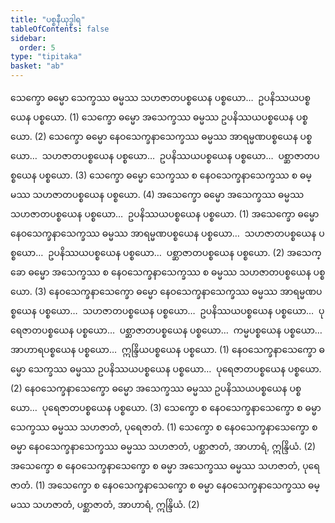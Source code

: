 ```yaml
---
title: "ပစ္စနီယုဒ္ဓါရ"
tableOfContents: false
sidebar:
  order: 5
type: "tipitaka"
basket: "ab"
---
```



<DynamicBreadcrumb />

<Division number="69">

<Paragraph number="1845">
သေက္ခော ဓမ္မော သေက္ခဿ ဓမ္မဿ သဟဇာတပစ္စယေန ပစ္စယော…  ဥပနိဿယပစ္စယေန ပစ္စယော. (1)
</Paragraph>

<Paragraph number="1846">
သေက္ခော ဓမ္မော အသေက္ခဿ ဓမ္မဿ ဥပနိဿယပစ္စယေန ပစ္စယော. (2)
</Paragraph>

<Paragraph number="1847">
သေက္ခော ဓမ္မော နေဝသေက္ခနာသေက္ခဿ ဓမ္မဿ အာရမ္မဏပစ္စယေန ပစ္စယော…  သဟဇာတပစ္စယေန ပစ္စယော…  ဥပနိဿယပစ္စယေန ပစ္စယော…  ပစ္ဆာဇာတပစ္စယေန ပစ္စယော. (3)
</Paragraph>

<Paragraph number="1848">
သေက္ခော ဓမ္မော သေက္ခဿ စ နေဝသေက္ခနာသေက္ခဿ စ ဓမ္မဿ သဟဇာတပစ္စယေန ပစ္စယော. (4)
</Paragraph>

</Division>
<Division number="70">

<Paragraph number="1849">
အသေက္ခော ဓမ္မော အသေက္ခဿ ဓမ္မဿ သဟဇာတပစ္စယေန ပစ္စယော…  ဥပနိဿယပစ္စယေန ပစ္စယော. (1)
</Paragraph>

<Paragraph number="1850">
အသေက္ခော ဓမ္မော နေဝသေက္ခနာသေက္ခဿ ဓမ္မဿ အာရမ္မဏပစ္စယေန ပစ္စယော…  သဟဇာတပစ္စယေန ပစ္စယော…  ဥပနိဿယပစ္စယေန ပစ္စယော…  ပစ္ဆာဇာတပစ္စယေန ပစ္စယော. (2)
</Paragraph>

<Paragraph number="1851">
အသေက္ခော ဓမ္မော အသေက္ခဿ စ နေဝသေက္ခနာသေက္ခဿ စ ဓမ္မဿ သဟဇာတပစ္စယေန ပစ္စယော. (3)
</Paragraph>

</Division>
<Division number="71">

<Paragraph number="1852">
နေဝသေက္ခနာသေက္ခော ဓမ္မော နေဝသေက္ခနာသေက္ခဿ ဓမ္မဿ အာရမ္မဏပစ္စယေန ပစ္စယော…  သဟဇာတပစ္စယေန ပစ္စယော…  ဥပနိဿယပစ္စယေန ပစ္စယော…  ပုရေဇာတပစ္စယေန ပစ္စယော…  ပစ္ဆာဇာတပစ္စယေန ပစ္စယော…  ကမ္မပစ္စယေန ပစ္စယော…  အာဟာရပစ္စယေန ပစ္စယော…  ဣန္ဒြိယပစ္စယေန ပစ္စယော. (1)
</Paragraph>

<Paragraph number="1853">
နေဝသေက္ခနာသေက္ခော ဓမ္မော သေက္ခဿ ဓမ္မဿ ဥပနိဿယပစ္စယေန ပစ္စယော…  ပုရေဇာတပစ္စယေန ပစ္စယော. (2)
</Paragraph>

<Paragraph number="1854">
နေဝသေက္ခနာသေက္ခော ဓမ္မော အသေက္ခဿ ဓမ္မဿ ဥပနိဿယပစ္စယေန ပစ္စယော…  ပုရေဇာတပစ္စယေန ပစ္စယော. (3)
</Paragraph>

</Division>
<Division number="72">

<Paragraph number="1855">
သေက္ခော စ နေဝသေက္ခနာသေက္ခော စ ဓမ္မာ သေက္ခဿ ဓမ္မဿ သဟဇာတံ, ပုရေဇာတံ. (1)
</Paragraph>

<Paragraph number="1856">
သေက္ခော စ နေဝသေက္ခနာသေက္ခော စ ဓမ္မာ နေဝသေက္ခနာသေက္ခဿ ဓမ္မဿ သဟဇာတံ, ပစ္ဆာဇာတံ, အာဟာရံ, ဣန္ဒြိယံ. (2)
</Paragraph>

<Paragraph number="1857">
အသေက္ခော စ နေဝသေက္ခနာသေက္ခော စ ဓမ္မာ အသေက္ခဿ ဓမ္မဿ သဟဇာတံ, ပုရေဇာတံ. (1)
</Paragraph>

<Paragraph number="1858">
အသေက္ခော စ နေဝသေက္ခနာသေက္ခော စ ဓမ္မာ နေဝသေက္ခနာသေက္ခဿ ဓမ္မဿ သဟဇာတံ, ပစ္ဆာဇာတံ, အာဟာရံ, ဣန္ဒြိယံ. (2)
</Paragraph>
</Division>